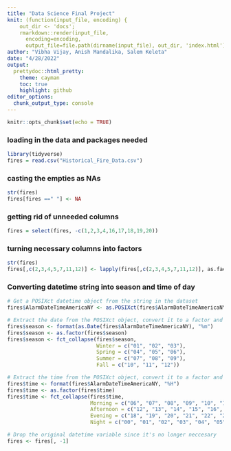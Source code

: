 ```yaml
---
title: "Data Science Final Project"
knit: (function(input_file, encoding) {
    out_dir <- 'docs';
    rmarkdown::render(input_file,
      encoding=encoding,
      output_file=file.path(dirname(input_file), out_dir, 'index.html'))})
author: "Vibha Vijay, Anish Mandalika, Salem Keleta"
date: "4/28/2022"
output:
  prettydoc::html_pretty:
    theme: cayman
    toc: true
    highlight: github
editor_options: 
  chunk_output_type: console
---
```


```r
knitr::opts_chunk$set(echo = TRUE)
```
### loading in the data and packages needed
```r
library(tidyverse)
fires = read.csv("Historical_Fire_Data.csv")
```

### casting the empties as NAs
```r
str(fires)
fires[fires ==" "] <- NA
```

### getting rid of unneeded columns
```r
fires = select(fires, -c(1,2,3,4,16,17,18,19,20))
```

### turning necessary columns into factors
```r
str(fires)
fires[,c(2,3,4,5,7,11,12)] <- lapply(fires[,c(2,3,4,5,7,11,12)], as.factor)

```

### Converting datetime string into season and time of day
```r
# Get a POSIXct datetime object from the string in the dataset
fires$AlarmDateTimeAmericaNY <- as.POSIXct(fires$AlarmDateTimeAmericaNY , format="%Y/%m/%d %H:%M:%S+00", tz="EST")

# Extract the date from the POSIXct object, convert it to a factor and collapse the factor into seasons
fires$season <- format(as.Date(fires$AlarmDateTimeAmericaNY), "%m")
fires$season <- as.factor(fires$season)
fires$season <- fct_collapse(fires$season,
                             Winter = c("01", "02", "03"),
                             Spring = c("04", "05", "06"),
                             Summer = c("07", "08", "09"),
                             Fall = c("10", "11", "12"))

# Extract the time from the POSIXct object, convert it to a factor and collapse the factor into seasons
fires$time <- format(fires$AlarmDateTimeAmericaNY, "%H")
fires$time <- as.factor(fires$time)
fires$time <- fct_collapse(fires$time,
                           Morning = c("06", "07", "08", "09", "10", "11"),
                           Afternoon = c("12", "13", "14", "15", "16", "17"),
                           Evening = c("18", "19", "20", "21", "22", "23"),
                           Night = c("00", "01", "02", "03", "04", "05"))

# Drop the original datetime variable since it's no longer neccesary
fires <- fires[, -1]
```